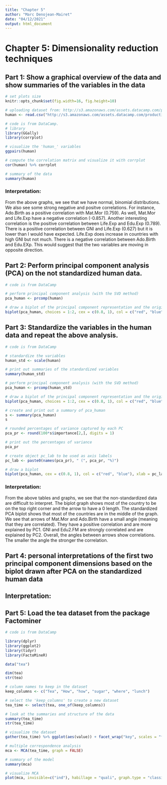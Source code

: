```yaml
---
title: "Chapter 5"
author: "Marc Denojean-Mairet"
date: "04/12/2021"
output: html_document
---
```


# Chapter 5: Dimensionality reduction techniques

## Part 1: Show a graphical overview of the data and show summaries of the variables in the data

```r

# set plots size
knitr::opts_chunk$set(fig.width=16, fig.height=10) 

# uploading dataset from: http://s3.amazonaws.com/assets.datacamp.com/production/course_2218/datasets/human2.txt
human <- read.csv("http://s3.amazonaws.com/assets.datacamp.com/production/course_2218/datasets/human2.txt", sep = ",",  header = TRUE)

# code is from DataCamp.
# library
library(GGally)
library(corrplot)

# visualize the 'human_' variables
ggpairs(human)

# compute the correlation matrix and visualize it with corrplot
cor(human) %>% corrplot

# summary of the data
summary(human)
```
### Interpretation:

From the above graphs, we see that we have normal, binomial distributions.  We also see some strong negative and positve correlations.  For instance, Ado.Birth as a positive correlation with Mat.Mor (0.759).  As well, Mat.Mor and Life.Exp have a negative correlation (-0.857).  Another interesting correlation is the positive correlation between Life.Exp and Edu.Exp (0.789).  There is a positive correlation between GNI and Life.Exp (0.627) but it is lower than I would have expected.  Life.Exp does increase in countries with high GNI but not much.  There is a negative correlation between Ado.Birth and Edu.EXp.  This would suggest that the two variables are moving in opposite direction.

## Part 2: Perform principal component analysis (PCA) on the not standardized human data.

```r
# code is from DataCamp

# perform principal component analysis (with the SVD method)
pca_human <- prcomp(human)

# draw a biplot of the principal component representation and the original variables
biplot(pca_human, choices = 1:2, cex = c(0.8, 1), col = c("red", "blue"))
```
 
## Part 3: Standardize the variables in the human data and repeat the above analysis. 

```r
# code is from DataCamp

# standardize the variables
human_std <- scale(human)

# print out summaries of the standardized variables
summary(human_std)

# perform principal component analysis (with the SVD method)
pca_human <- prcomp(human_std)

# draw a biplot of the principal component representation and the original variables
biplot(pca_human, choices = 1:2, cex = c(0.8, 1), col = c("red", "blue"))

```

```r
# create and print out a summary of pca_human
s <- summary(pca_human)
s

# rounded percentages of variance captured by each PC
pca_pr <- round(100*s$importance[2,], digits = 1) 

# print out the percentages of variance
pca_pr

# create object pc_lab to be used as axis labels
pc_lab <- paste0(names(pca_pr), " (", pca_pr, "%)")

# draw a biplot
biplot(pca_human, cex = c(0.8, 1), col = c("red", "blue"), xlab = pc_lab[1], ylab = pc_lab[2])
```

### Interpretation:

From the above tables and graphs, we see that the non-standardized data are difficult to interpret.  The biplot graph shows most of the country to be on the top right corner and the arrow to have a 0 length.  The standardized PCA biplot shows that most of the countries are in the middle of the graph.  We see that arrows of Mat.Mor and Ado.Birth have a small angle (meaning that they are correlated).  They have a positive correlation and are more explained by PC1.  GNI and Edu2.FM are strongly correlated and are explained by PC2.  Overall, the angles between arrows show correlations.  The smaller the angle the stronger the correlation.

## Part 4: personal interpretations of the first two principal component dimensions based on the biplot drawn after PCA on the standardized human data

## Interpretation:



## Part 5: Load the tea dataset from the package Factominer

```r
# code is from DataCamp

library(dplyr) 
library(ggplot2)
library(tidyr)
library(FactoMineR)

data("tea")

dim(tea)
str(tea)

# column names to keep in the dataset
keep_columns <- c("Tea", "How", "how", "sugar", "where", "lunch")

# select the 'keep_columns' to create a new dataset
tea_time <- select(tea, one_of(keep_columns))

# look at the summaries and structure of the data
summary(tea_time)
str(tea_time)

# visualize the dataset
gather(tea_time) %>% ggplot(aes(value)) + facet_wrap("key", scales = "free") + geom_bar() + theme(axis.text.x = element_text(angle = 45, hjust = 1, size = 8))

# multiple correspondence analysis
mca <- MCA(tea_time, graph = FALSE)

# summary of the model
summary(mca)

# visualize MCA
plot(mca, invisible=c("ind"), habillage = "quali", graph.type = "classic")

```

